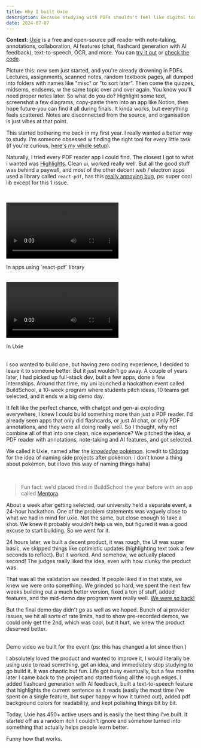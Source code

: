 ```yaml
---
title: Why I built Uxie
description: Because studying with PDFs shouldn't feel like digital torture.
date: 2024-07-07
---
```


**Context**: [Uxie](https://uxie.vercel.app) is a free and open-source pdf reader with note-taking, annotations, collaboration, AI features (chat, flashcard generation with AI feedback), text-to-speech, OCR, and more. You can [try it out](https://uxie.vercel.app) or [check the code](https://github.com/zeus-12/uxie).

Picture this: new sem just started, and you're already drowning in PDFs. Lectures, assignments, scanned notes, random textbook pages, all dumped into folders with names like "misc" or "to sort later". Then come the quizzes, midsems, endsems, w the same topic over and over again. You know you'll need proper notes later. So what do you do? Highlight some text, screenshot a few diagrams, copy-paste them into an app like Notion, then hope future-you can find it all during finals. It kinda works, but everything feels scattered. Notes are disconnected from the source, and organisation is just vibes at that point.

This started bothering me back in my first year. I really wanted a better way to study. I'm someone obsessed w finding the right tool for every little task (if you're curious, [here's my whole setup](/posts/uses)).

Naturally, I tried every PDF reader app I could find. The closest I got to what i wanted was [Highlights](https://highlightsapp.net). Clean ui, worked really well. But all the good stuff was behind a paywall, and most of the other decent web / electron apps used a library called `react-pdf`, has this [really annoying bug](https://github.com/wojtekmaj/react-pdf/issues/101), ps: super cool lib except for this 1 issue.

<br />

<Video
  loop
  src="https://3t8svmawgx.ufs.sh/f/l1Rzm4sjmoAfssX16GdHAcBIoa9qvlRQ7Ux23r5SFdhz8PYy"
/>
<div className="justify-center flex">
  <span className="text-muted-foreground">In apps using `react-pdf` library</span>
</div>

<br />

<Video
  loop
  src="https://3t8svmawgx.ufs.sh/f/l1Rzm4sjmoAfEgOdJua0eawolfJIgXHptUc42xhZD7C95jLY"
/>
<div className="justify-center flex">
  <span className="text-muted-foreground">In Uxie</span>
</div>

<br />

I soo wanted to build one, but having zero coding experience, I decided to
leave it to someone better. But it just wouldn't go away. A couple of years later, I had picked up full-stack dev, built a few apps, done a few internships. Around that time, my uni launched a hackathon event called BuildSchool, a 10-week program where students pitch ideas, 10 teams get selected, and it ends w a big demo day.

It felt like the perfect chance, with chatgpt and gen-ai exploding everywhere, I knew I could build something more than just a PDF reader. I'd already seen apps that only did flashcards, or just AI chat, or only PDF annotations, and they were all doing really well. So I thought, why not combine all of that into one clean, nice experience? We pitched the idea, a PDF reader with annotations, note-taking and AI features, and got selected.

We called it Uxie, named after the [_knowledge_ pokémon](https://www.pokemon.com/us/pokedex/uxie). (credit to [t3dotgg](https://x.com/theo) for the idea of naming side projects after pokémon. i don’t know a thing about pokémon, but i love this way of naming things haha)

<br />

> Fun fact: we'd placed third in BuildSchool the year before with an app called [Mentora](https://mentoraa.vercel.app/).

About a week after getting selected, our university held a separate event, a 24-hour hackathon. One of the problem statements was vaguely close to what we had in mind for uxie. Not the same, but close enough to take a shot. We knew it probably wouldn't help us win, but figured it was a good excuse to start building. So we went for it.

24 hours later, we built a decent product, it was rough, the UI was super basic, we skipped things like optimistic updates (highlighting text took a few seconds to reflect). But it worked. And somehow, we actually placed second! The judges really liked the idea, even with how clunky the product was.

That was all the validation we needed. If people liked it in that state, we knew we were onto something. We grinded so hard, we spent the next few weeks building out a much better version, fixed a ton of stuff, added features, and the mid-demo day program went really well. [We were so back!](https://knowyourmeme.com/memes/its-so-over-were-so-back)

But the final demo day didn't go as well as we hoped. Bunch of ai provider issues, we hit all sorts of rate limits, had to show pre-recorded demos, we could only get the 2nd, which was cool, but it hurt, we knew the product deserved better.

<br />
<Youtube id="m97zcPWSceU" />
<div className="justify-center flex">
  <span className="text-muted-foreground">Demo video we built for the event (ps: this has changed a lot since then.)</span>
</div>

I absolutely loved the product and wanted to improve it, I would literally be using uxie to read something, get an idea, and immediately stop studying to go build it. It was chaotic but fun. Life got busy eventually, but a few months later I came back to the project and started fixing all the rough edges. I added flashcard generation with AI feedback, built a text-to-speech feature that highlights the current sentence as it reads (easily the most time i've spent on a single feature, but super happy w how it turned out), added pdf background colors for readability, and kept polishing things bit by bit.

Today, Uxie has 450+ active users and is easily the best thing I’ve built. It started off as a random itch I couldn't ignore and somehow turned into something that actually helps people learn better.

Funny how that works.
